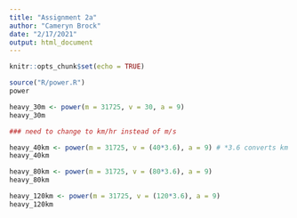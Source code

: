 ```yaml
---
title: "Assignment 2a"
author: "Cameryn Brock"
date: "2/17/2021"
output: html_document
---
```


```r
knitr::opts_chunk$set(echo = TRUE)
```


```r
source("R/power.R")
power
```

```r
heavy_30m <- power(m = 31725, v = 30, a = 9)
heavy_30m

### need to change to km/hr instead of m/s

heavy_40km <- power(m = 31725, v = (40*3.6), a = 9) # *3.6 converts km to m
heavy_40km

heavy_80km <- power(m = 31725, v = (80*3.6), a = 9)
heavy_80km

heavy_120km <- power(m = 31725, v = (120*3.6), a = 9)
heavy_120km
```








